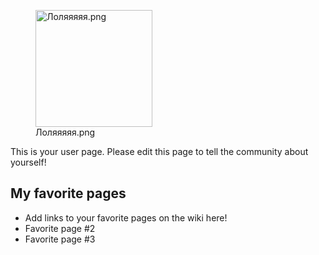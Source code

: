 [[File:Лоляяяяя.png|thumb|187px|right|alt=]]

This is your user page. Please edit this page to tell the community about yourself!

==My favorite pages==

* Add links to your favorite pages on the wiki here!
* Favorite page #2
* Favorite page #3